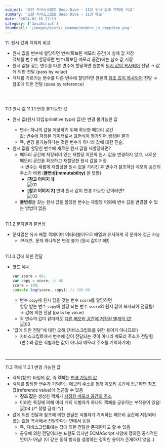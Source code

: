 ```yaml
---
subject: '모던 자바스크립트 Deep Dive - 11장 원시 값과 객체의 비교'
summary: '모던 자바스크립트 Deep Dive - 11장 메모'
date: '2024-01-16 21:13'
category: ['JavaScript']
thumbnail: '/images/posts/_common/modern_js_deepdive.png'
---
```



<Typography variant="h3" backgroundColor="gray">
  <span>11. 원시 값과 객체의 비교</span>
</Typography>

- 원시 값을 변수에 할당하면 변수(확보된 메모리 공간)에 <Typography color='gray500'>실제 값</Typography> 저장  
  객체를 변수에 할당하면 변수(확보된 메모리 공간)에는 <Typography color='gray500'>참조 값</Typography> 저장
- 원시 값을 갖는 변수를 다른 변수에 할당하면 원본의 <u>원시 값이 복사되어</u> 전달 → <Typography color="gray500">값에 의한 전달 (pass by value)</Typography>
- 객체를 가르키는 변수를 다른 변수에 할당하면 원본의 <u>참조 값이 복사되어</u> 전달 → <Typography color="gray500">참조에 의한 전달 (pass by reference)</Typography>

<br />

---

<Typography variant="h3" backgroundColor="gray">
  <span>11.1 원시 값</span>
</Typography>

<Typography variant="h4">
  <span>11.1.1 변경 불가능한 값</span>
</Typography>

- 원시 값(원시 타입(primitive type) 값)은 <Typography color='gray500'>변경 불가능한 값</Typography>
  - <Typography color="blue400">변수</Typography>: 하나의 값을 저장하기 위해 확보한 메모리 공간
    <br />
    <Typography color="red400">값</Typography>: 변수에 저장된 데이터로서 표현식이 평가되어 생성된
    결과
  - 즉, <Typography color='gray500'>변경 불가능하다</Typography>는 것은 <Typography color="blue400">변수</Typography>가 아니라 <Typography color="red400">값</Typography>에 대한 진술.
- <Typography color="gray500" isBold>
    원시 값을 할당한 변수에 새로운 원시 값을 재할당하면?
  </Typography>

  - 메모리 공간에 저장되어 있는 재할당 이전의 원시 값을 변경하지 않고, 새로운 메모리 공간을 확보하고 재할당한 원시 값을 저장  
    → 변수는 새롭게 재할당한 원시 값을 가리킨 후 변수가 참조하던 메모리 공간의 주소가 바뀜 (**불변성(immutability)** 을 뜻함)
    - **\[참고 이미지 1\]**  
      ![01](/images/posts/2024-01-16-modern_js_11/01.png?width=800)
    - **\[참고 이미지 2\]** 만약 원시 값이 변경 가능한 값이라면?  
      ![02](/images/posts/2024-01-16-modern_js_11/02.png?width=800)
  - **불변성**을 갖는 원시 값을 할당한 변수는 <Typography color='gray500' isBold>재할당</Typography> 이외에 변수 값을 변경할 수 있는 방법이 없음

<br />

<Typography variant="h4">
  <span>11.1.2 문자열과 불변성</span>
</Typography>

- 문자열은 유사 배열 객체이며 이터러블이므로 배열과 유사하게 각 문자에 접근 가능
  - _하지만_.. 문자 하나씩은 변경 불가 (원시 값이기에!)

<br />

<Typography variant="h4">
  <span>11.1.3 값에 의한 전달</span>
</Typography>

- 코드 예시
  ```js
  var score = 80;
  var copy = score; // 80
  score = 100;
  console.log(score, copy); // 100 80
  ```
  - 변수 `copy`에 원시 값을 갖는 변수 `score`를 할당하면  
    할당 받는 변수 `copy`에 할당 되는 변수 `score`의 원시 값이 복사되어 전달됨!  
    → <Typography color="gray500">값에 의한 전달 (pass by value)</Typography>
  - 각 변수의 값이 같더라도 <u>다른 메모리 공간에 저장된 별개의 값!</u>  
    ![03](/images/posts/2024-01-16-modern_js_11/03.png?width=800)
- "값에 의한 전달"에 대한 오해 (자바스크립트를 위한 용어가 아니므로!)
  - 자바스크립트에서 변수에 값이 전달되는 것이 아니라 메모리 주소가 전달됨  
    (변수와 같은 식별자는 값이 아니라 메모리 주소를 기억하기에)

<br />

---

<Typography variant="h3" backgroundColor="gray">
  <span>11.2 객체</span>
</Typography>

<Typography variant="h4">
  <span>11.2.1 변경 가능한 값</span>
</Typography>

- 객체(참조) 타입의 값, 즉 **객체**는 <u>변경 가능한 값</u>
- 객체를 할당한 변수가 기억하는 메모리 주소를 통해 메모리 공간에 접근하면 참조 값(reference value)에 접근할 수 있음
  - **참조 값**은 생성한 <Typography color="gray500">객체</Typography>가 <u>저장된 메모리 공간의 주소</u>
  - 이러한 특징에 의해 <Typography color='red700'>여러 개의 식별자가 하나의 객체를 공유하는 부작용</Typography>이 있음!  
    ![04](/images/posts/2024-01-16-modern_js_11/04.png?width=800)
{/* 정렬 금지! */}
- <Typography color="gray500">값에 의한 전달</Typography>과 <Typography color="gray500">참조에 의한 전달</Typography>은 식별자가 기억하는 메모리 공간에 저장되어 있는 값을 복사해서 전달한다는 면에서 동일
  - 즉, 자바스크립트에는 <Typography color="gray500">값에 의한 전달</Typography>만 존재한다고 할 수 있음 
  - <Typography color="slate400">공유에 의한 전달</Typography>이라는 표현도 있지만 ECMAScript 사양에 정의된 공식적인 언어가 아님! (이 같은 동작 방식을 설명하는 정확한 용어가 존재하지 않음..)
